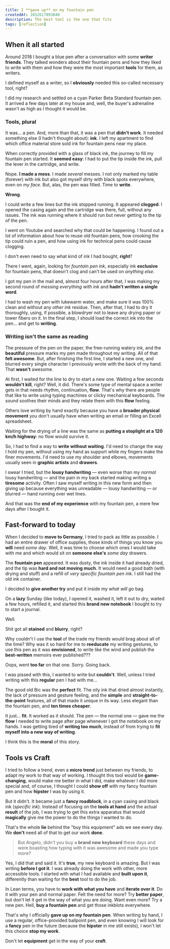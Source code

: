```yaml
---
title: I **gave up** on my fountain pen
createdAt: 1652617893840
description: The best tool is the one that fits
tags: [reflection]
---
```


## When it all started

Around 2018 I bought a blue pen after a conversation with some **writer friends**. They talked wonders about their fountain pens and how they liked to write with them and how they were the most important **tools** for them, as writers.

I defined myself as a writer, so I **obviously** needed this so-called necessary tool, right?

I did my research and settled on a cyan Parker Beta Standard fountain pen. It arrived a few days later at my house and, well, the buyer's adrenaline wasn't as high as I thought it would be.

### Tools, plural

It was... a pen. And, more than that, it was a pen that **didn't work**. It needed something else (I hadn't thought about): **ink**. I left my apartment to find which office material store sold ink for fountain pens near my place.

When correctly provided with a glass of black ink, the journey to fill my fountain pen started. It **seemed easy**: I had to put the tip inside the ink, pull the lever in the cartridge, and write.

Nope. **I made a mess**. I made _several_ messes. I not only marked my table (forever) with ink but also got myself dirty with black spots everywhere, even on _my face_. But, alas, the pen was filled. Time to **write**.

**Wrong**.

I could write a few lines but the ink stopped running. It appeared **clogged**. I opened the casing again and the cartridge was there, full, without any issues. The ink was running where it should run but never getting to the tip of the pen.

I went on Youtube and searched why that could be happening. I found out a lot of information about how to reuse old fountain pens, how crooking the tip could ruin a pen, and how using ink for technical pens could cause clogging.

I don't even need to say what kind of ink I had bought, **right**?

There I went, again, looking for _fountain pen ink_, especially ink **exclusive** for fountain pens, that doesn't clog and can't be used on _anything else_.

I got my pen in the mail and, almost four hours after that, I was making my second round of _messing everything with ink_ and **hadn't written a single word**.

I had to wash my pen with lukewarm water, and make sure it was 100% clean and without any _other ink_ residue. Then, after that, I had to dry it thoroughly, using, if possible, a blowdryer not to leave any drying paper or tower fibers on it. In the final step, I should load the correct ink into the pen... and get to **writing**.

### Writing isn't the same as reading

The pressure of the pen on the paper, the free-running watery ink, and the **beautiful** pressure marks my pen made throughout my writing. All of that **felt awesome**. But, after finishing the first line, I started a new one, and blurred every single character I previously wrote with the back of my hand. That **wasn't** awesome.

At first, I waited for the line to dry to start a new one. Waiting a few seconds **wouldn't kill**, right? Well, it did. There's some type of mental space a writer gets in that needs rhythm, continuation, **flow**. That's why there are people that like to write using typing machines or clicky mechanical keyboards. The sound soothes their minds and they relate them with this **flow** feeling.

Others love writing by hand exactly because you have a **broader physical movement** you don't usually have when writing an email or filling an Excell spreadsheet.

Waiting for the drying of a line was the same as **putting a stoplight at a 120 km/h highway**: no flow would survive it.

So, I had to find a way to **write without waiting**. I'd need to change the way I hold my pen, without using my hand as support while my fingers make the finer movements. I'd need to use my shoulder and elbows, movements usually seen in **graphic artists** and **drawers**.

I swear I tried, but the **lousy handwriting** — even worse than my _normal_ lousy handwriting — and the pain in my back started making writing a **tiresome** activity. Often I saw myself writing in this new form and then giving up because everything was unreadable — lousy handwriting — or blurred — hand running over wet lines.

And that was the **end of my experience** with my fountain pen, a mere few days after I bought it.

## Fast-forward to today

When I decided to **move to Germany**, I tried to pack as little as possible. I had an entire drawer of office supplies, those kinds of things you know you **will** need _some day_. Well, it was time to choose which ones I would take with me and which would sit on **someone else's** _some day_ drawers.

The **fountain pen** appeared. It was dusty, the ink inside it had already dried, and the tip was **hard and not moving much**. It would need a good bath (with drying and stuff) and a refill of _very specific fountain pen ink_. I still had the old ink container.

I decided to **give another try** and put it inside my _what will go_ bag.

On a **lazy** Sunday (like today), I opened it, washed it, left it out to dry, waited a few hours, refilled it, and started this **brand new notebook** I bought to try to start a journal.

Well.

Shit got all **stained** and **blurry**, right?

Why couldn't I use the **tool** of the trade my friends would brag about all of the time? Why was it so hard for me to **reeducate** my writing gestures, to use this pen as it was **envisioned**, to write like the wind and publish the **best-written** memoirs ever published???

Oops, went **too far** on that one. Sorry. Going back.

I was pissed with this, I wanted to write but **couldn't**. Well, unless I tried writing with this **regular** pen I had with me...

The good old Bic was the **perfect** fit. The oily ink that dried almost instantly, the lack of pressure and gesture feeling, and the **simple** and **straight-to-the-point** features, all of that made it unique in its way. Less elegant than the fountain pen, and **ten times cheaper**.

It just... **fit**. It worked as it should. The pen — the normal one — gave me the **flow** I needed to write page after page whenever I got the notebook on my hands. I was getting tired of **writing too much**, instead of from trying to **fit myself into a new way of writing**.

I think this is the **moral** of this story.

## Tools vs Craft

I tried to follow a trend, even a **micro trend** just between my friends, to adapt my work to that way of working. I thought this tool would be **game-changing**, would make me better in what I did, make whatever I did more special and, of course, I thought I could **show off** with my fancy fountain pen and how **hipster** I was by using it.

But it didn't. It became just a **fancy roadblock**, in a cyan casing and black ink (_specific ink_). Instead of focusing on the **tools at hand** and the actual **result** of the job, I was trying to get this extra apparatus that would **magically** give me the power to do the things I wanted to do.

That's the whole **lie** behind the "buy this equipment" ads we see every day. We **don't** need all of that to get our work **done**.

> But Angelo, didn't you buy a **brand new keyboard** these days and were boasting how typing with it was awesome and made you type more?

Yes, I did that and said it. It's **true**, my new keyboard is amazing. But I was writing **before I got it**. I was already doing the work with other, more accessible tools. I started with what I had available and **built upon it**, differently than waiting for the **best** tool to do the job.

In Lean terms, you have to **work with what you have** and **iterate over it**. Do it with your pen and normal paper. Felt the need for more? Try **better paper**, but don't let it get in the way of what you are doing. Want even more? Try a new pen. Hell, **buy a fountain pen** and get those inkblots everywhere.

That's why I officially **gave up on my fountain pen**. When writing by hand, I use a regular, office-provided ballpoint pen, and even knowing I will look for a **fancy** pen in the future (because the **hipster** in me still exists), I won't let this choice **stop my work**.

Don't let **equipment** get in the way of your **craft**.
